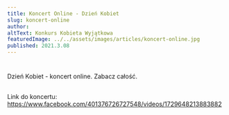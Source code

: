 ```yaml
---
title: Koncert Online - Dzień Kobiet
slug: koncert-online
author:
altText: Konkurs Kobieta Wyjątkowa
featuredImage: ../../assets/images/articles/koncert-online.jpg
published: 2021.3.08
---
```


#
Dzień Kobiet - koncert online. Zabacz całość. 


##
Link do koncertu:
https://www.facebook.com/401376726727548/videos/1729648213883882